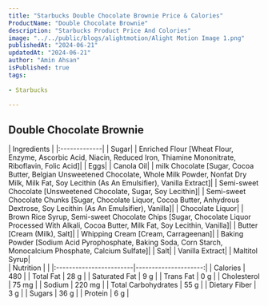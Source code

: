 ```yaml
---
title: "Starbucks Double Chocolate Brownie Price & Calories"
ProductName: "Double Chocolate Brownie" 
description: "Starbucks Product Price And Colories"
image: "../../public/blogs/alightmotion/Alight Motion Image 1.png"
publishedAt: "2024-06-21"
updatedAt: "2024-06-21"
author: "Amin Ahsan"
isPublished: true
tags:
 
- Starbucks
      
---
```


 
## Double Chocolate Brownie 
  
<div className="tables-container">
  <div className="table-wrapper">
    | Ingredients  |  
    |:-------------|
    | Sugar|
    | Enriched Flour [Wheat Flour, Enzyme, Ascorbic Acid, Niacin, Reduced Iron, Thiamine Mononitrate, Riboflavin, Folic Acid]|
    | Eggs|
    | Canola Oil|
    | milk Chocolate [Sugar, Cocoa Butter, Belgian Unsweetened Chocolate, Whole Milk Powder, Nonfat Dry Milk, Milk Fat, Soy Lecithin (As An Emulsifier), Vanilla Extract]|
    | Semi-sweet Chocolate [Unsweetened Chocolate, Sugar, Soy Lecithin]|
    | Semi-sweet Chocolate Chunks [Sugar, Chocolate Liquor, Cocoa Butter, Anhydrous Dextrose, Soy Lecithin (As An Emulsifier), Vanilla]|
    | Chocolate Liquor|
    | Brown Rice Syrup, Semi-sweet Chocolate Chips [Sugar, Chocolate Liquor Processed With Alkali, Cocoa Butter, Milk Fat, Soy Lecithin, Vanilla]|
    | Butter [Cream (Milk), Salt]|
    | Whipping Cream [Cream, Carrageenan]|
    | Baking Powder [Sodium Acid Pyrophosphate, Baking Soda, Corn Starch, Monocalcium Phosphate, Calcium Sulfate]|
    | Salt|
    | Vanilla Extract|
    | Maltitol Syrup|
  </div>
  <div className="table-wrapper">
    | Nutrition               |                      |  
    |:------------------------|---------------------:|
    | Calories                | 480                  |
    | Total Fat               | 28 g                 |
    | Saturated Fat           | 9 g                  |
    | Trans Fat               | 0 g                  |
    | Cholesterol             | 75 mg                |
    | Sodium                  | 220 mg               |
    | Total Carbohydrates     | 55 g                 |
    | Dietary Fiber           | 3 g                  |
    | Sugars                  | 36 g                 |
    | Protein                 | 6 g                  |
  </div>
</div>
<style jsx>{`
  .tables-container {
    display: flex;
    flex-direction: row;
    gap: 30px;
  }
  .table-wrapper {
    width: 500px; /* Adjust as needed */
  }
  @media (max-width: 768px) {
    .tables-container {
      flex-direction: column;
      gap: 0px; /* Adjust as needed */
    }
    .table-wrapper {
      width: 100%; /* Adjust as needed */
    }
  }
`}</style>
